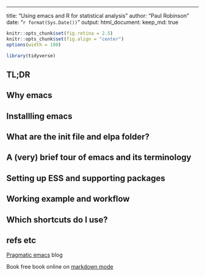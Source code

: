 ------------------------------------------------------------------------

title: "Using emacs and R for statistical analysis" author: "Paul Robinson" date: "`r format(Sys.Date())`" output: html_document: keep_md: true

```r
knitr::opts_chunk$set(fig.retina = 2.5)
knitr::opts_chunk$set(fig.align = "center")
options(width = 100)
```

```r
library(tidyverse)

```

## TL;DR

## Why emacs

## Installling emacs

## What are the init file and elpa folder?

## A (very) brief tour of emacs and its terminology

## Setting up ESS and supporting packages

## Working example and workflow

## Which shortcuts do I use?

## refs etc

[Pragmatic emacs](https://pragmaticemacs.wordpress.com/) blog

Book free book online on [markdown mode](https://leanpub.com/markdown-mode/read#preview-export)
